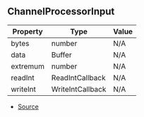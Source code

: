 ## ChannelProcessorInput

| Property | Type | Value |
| ----------- | ----------- | ----------- |
| bytes | number | N/A |
| data | Buffer | N/A |
| extremum | number | N/A |
| readInt | ReadIntCallback | N/A |
| writeInt | WriteIntCallback | N/A |


- [Source](https://github.com/Androz2091/discord-player/blob/cd5cf97/packages/equalizer/src/equalizer/Equalizer.ts#L5)